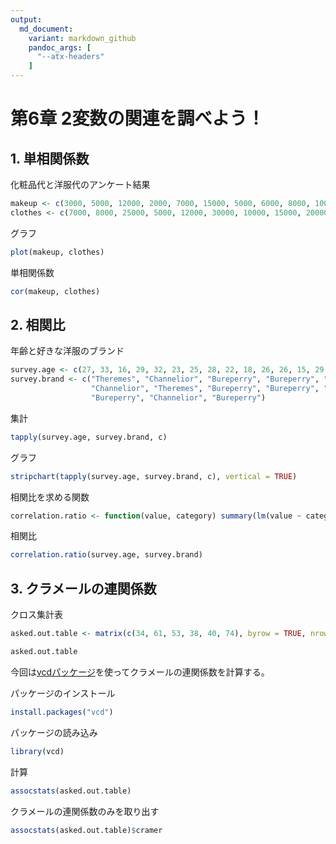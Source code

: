 ```yaml
---
output:
  md_document:
    variant: markdown_github
    pandoc_args: [
      "--atx-headers"
    ]
---
```


# 第6章 2変数の関連を調べよう！

## 1. 単相関係数

化粧品代と洋服代のアンケート結果

```r
makeup <- c(3000, 5000, 12000, 2000, 7000, 15000, 5000, 6000, 8000, 10000)
clothes <- c(7000, 8000, 25000, 5000, 12000, 30000, 10000, 15000, 20000, 18000)
```

グラフ

```r
plot(makeup, clothes)
```

単相関係数

```r
cor(makeup, clothes)
```

## 2. 相関比

年齢と好きな洋服のブランド

```r
survey.age <- c(27, 33, 16, 29, 32, 23, 25, 28, 22, 18, 26, 26, 15, 29, 26)
survey.brand <- c("Theremes", "Channelior", "Bureperry", "Bureperry", "Channelior", "Theremes",
                  "Channelior", "Theremes", "Bureperry", "Bureperry", "Channelior", "Theremes",
                  "Bureperry", "Channelior", "Bureperry")
```

集計

```r
tapply(survey.age, survey.brand, c)
```

グラフ

```r
stripchart(tapply(survey.age, survey.brand, c), vertical = TRUE)
```

相関比を求める関数

```r
correlation.ratio <- function(value, category) summary(lm(value ~ category))$r.squared
```

相関比

```r
correlation.ratio(survey.age, survey.brand)
```

## 3. クラメールの連関係数

クロス集計表

```r
asked.out.table <- matrix(c(34, 61, 53, 38, 40, 74), byrow = TRUE, nrow = 2)
```

```r
asked.out.table
```

今回は[vcdパッケージ](https://cran.r-project.org/web/packages/vcd/index.html)を使ってクラメールの連関係数を計算する。

パッケージのインストール

```r
install.packages("vcd")
```

パッケージの読み込み

```r
library(vcd)
```

計算

```r
assocstats(asked.out.table)
```

クラメールの連関係数のみを取り出す

```r
assocstats(asked.out.table)$cramer
```
